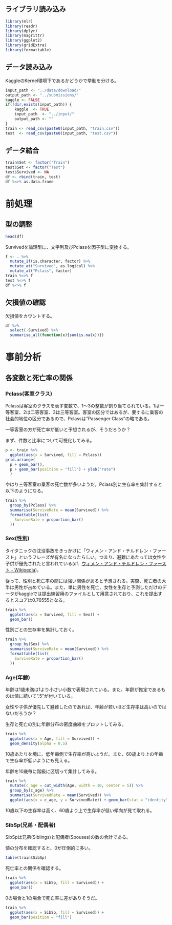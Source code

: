 ## ライブラリ読み込み

```r
library(mlr)
library(readr)
library(dplyr)
library(magrittr)
library(ggplot2)
library(gridExtra)
library(formattable)
```


## データ読み込み

KaggleのKernel環境下であるかどうかで挙動を分ける。

```r
input_path <- "../data/download/"
output_path <- "../submissions/"
kaggle <- FALSE
if(!dir.exists(input_path)) {
    kaggle  <- TRUE
    input_path  <- "../input/"
    output_path <- ""
}
train <- read_csv(paste0(input_path, "train.csv"))
test  <- read_csv(paste0(input_path, "test.csv"))
```

## データ結合

```r
train$Set <- factor("Train")
test$Set <- factor("Test")
test$Survived <- NA
df <- rbind(train, test)
df %<>% as.data.frame
```

# 前処理

## 型の調整

```r
head(df)
```

Survivedを論理型に、文字列及びPclassを因子型に変換する。

```r
f <- . %>%
  mutate_if(is.character, factor) %>%
  mutate_at("Survived", as.logical) %>% 
  mutate_at("Pclass", factor)
train %<>% f
test %<>% f
df %<>% f
```

## 欠損値の確認

欠損値をカウントする。

```r
df %>%
  select(-Survived) %>%
  summarise_all(function(x){sum(is.na(x))})
```

# 事前分析

## 各変数と死亡率の関係

### Pclass(客室クラス)

Pclassは客室のクラスを表す変数で、1〜3の整数が割り当てられている。1は一等客室、2は二等客室、3は三等客室。客室の区分ではあるが、要するに乗客の社会的地位の区分であるので、Pclassは"Passenger Class"の略である。

一等客室の方が死亡率が低いと予想されるが、そうだろうか？

まず、件数と比率について可視化してみる。

```r
p <- train %>%
  ggplot(aes(x = Survived, fill = Pclass))
grid.arrange(
  p + geom_bar(), 
  p + geom_bar(position = "fill") + ylab("rate")
  )
```

やはり三等客室の乗客の死亡数が多いようだ。Pclass別に生存率を集計すると以下のようになる。

```r
train %>%
  group_by(Pclass) %>%
  summarise(SurviveRate = mean(Survived)) %>%
  formattable(list(
    SurviveRate = proportion_bar()
  ))
```

### Sex(性別)

タイタニックの沈没事故をきっかけに「ウィメン・アンド・チルドレン・ファースト」というフレーズが有名になったらしい。つまり、避難にあたっては女性や子供が優先されたと言われている(cf. 
[ウィメン・アンド・チルドレン・ファースト - Wikipedia](https://ja.wikipedia.org/wiki/%E3%82%A6%E3%82%A3%E3%83%A1%E3%83%B3%E3%83%BB%E3%82%A2%E3%83%B3%E3%83%89%E3%83%BB%E3%83%81%E3%83%AB%E3%83%89%E3%83%AC%E3%83%B3%E3%83%BB%E3%83%95%E3%82%A1%E3%83%BC%E3%82%B9%E3%83%88))。

従って、性別と死亡率の間には強い関係があると予想される。実際、死亡者の大半は男性が占めている。また、単に男性を死亡、女性を生存と予測しただけのデータがkaggleでは提出練習用のファイルとして用意されており、これを提出するとスコアは0.76555となる。

```r
train %>%
  ggplot(aes(x = Survived, fill = Sex)) +
  geom_bar()
```

性別ごとの生存率を集計しておく。

```r
train %>%
  group_by(Sex) %>%
  summarise(SurviveRate = mean(Survived)) %>%
  formattable(list(
    SurviveRate = proportion_bar()
  ))
```

### Age(年齢)

年齢は1歳未満は1より小さい小数で表現されている。また、年齢が推定であるものは値に続いて".5"が付いている。

女性や子供が優先して避難したのであれば、年齢が若いほど生存率は高いのではないだろうか？

生存と死亡の別に年齢分布の密度曲線をプロットしてみる。

```r
train %>%
  ggplot(aes(x = Age, fill = Survived)) +
  geom_density(alpha = 0.5)
```

10歳あたりを境に、低年齢側で生存率が高いようだ。また、60歳より上の年齢で生存率が低いようにも見える。

年齢を10歳毎に階級に区切って集計してみる。

```r
train %>%
  mutate(c_age = cut_width(Age, width = 10, center = 5)) %>%
  group_by(c_age) %>%
  summarise(SurvivedRate = mean(Survived)) %>%
  ggplot(aes(x = c_age, y = SurvivedRate)) + geom_bar(stat = "identity")
```

10歳以下の生存率は高く、60歳より上で生存率が低い傾向が見て取れる。


### SibSp(兄弟・配偶者)

SibSpは兄弟(Siblings)と配偶者(Spouses)の数の合計である。

値の分布を確認すると、0が圧倒的に多い。

```r
table(train$SibSp)
```

死亡率との関係を確認する。

```r
train %>%
  ggplot(aes(x = SibSp, fill = Survived)) + 
  geom_bar()
```

0の場合と1の場合で死亡率に差がありそうだ。

```r
train %>%
  ggplot(aes(x = SibSp, fill = Survived)) +
  geom_bar(position = "fill")
```

